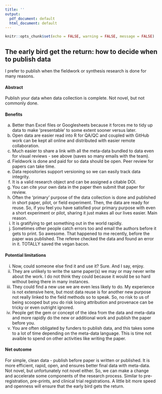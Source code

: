 ```yaml
---
title: ''
output:
  pdf_document: default
  html_document: default
---
```


```r
knitr::opts_chunk$set(echo = FALSE, warning = FALSE, message = FALSE)
```

## The early bird get the return: how to decide when to publish data  

I prefer to publish when the fieldwork or synthesis research is done for many reasons.  

#### Abstract  

Publish your data when data collection is complete. Not novel, but not commonly done. 

#### Benefits  
a. Better than Excel files or Googlesheets because it forces me to tidy up data to make 'presentable' to some extent sooner versus later.     
b. Open data are easier read into R for QA/QC and coupled with GitHub work can be kept all online and distributed with easier remote collaboration.  
c. Much easier to share a link with all the meta-data bundled to data even for visual reviews - see above (saves so many emails with the team).  
d. Fieldwork is done and paid for so data should be open.  Peer review for papers can take time.   
e. Data repositories support versioning so we can easily track data integrity.  
f. It is a valid research object and can be assigned a citable DOI.  
g. You can cite your own data in the paper then submit that paper for review.  
h. Often the 'primary' purpose of the data collection is done and published in short paper, pilot, or field experiment. Then, the data are ready for reuse. So, if you feel you have satisfied your primary purpose with even a short experiment or pilot, sharing it just makes all our lives easier. Main reason.   
i. It is gratifying to get something out in the world rapidly. 
j. Sometimes other people catch errors too and email the authors before it gets to print. So awesome. That happened to me recently, before the paper was published. The referee checked the data and found an error in it. TOTALLY saved the vegan bacon.  


#### Potential limitations  
i. Now, could someone else find it and use it? Sure. And I say, enjoy.  
ii. They are unlikely to write the same paper(s) we may or may never write about the work. I do not think they could because it would be so hard without being there in many instances.  
iii. They could find a new use we are even less likely to do. My experience is not extensive here, but most data reuse is for another new purpose not really linked to the field methods so to speak. So, no risk to us of being scooped but you do risk losing attribution and provenace can be tricky or even outright ignored.  
iv. People get the gem or concept of the idea from the data and meta-data and more rapidly do the new or additional work and publish the paper before you.  
v. You are often obligated by funders to publish data, and this takes some to a lot of time depending on the meta-data language. This is time not avaible to spend on other activities like writing the paper.   

#### Net outcome  

For simple, clean data - publish before paper is written or published. It is more efficient, rapid, open, and ensures better final data with meta-data. Not novel, but unfortunately not novel either. So, we can make a change and accelerate some components of the research process.  Similar to pre-registration, pre-prints, and clinical trial registrations.  A little bit more speed and openness will ensure that the early bird gets the return.  